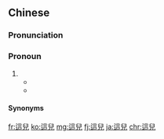 {{also|这儿}}
==Chinese==
{{zh-forms|s=这儿}}

===Pronunciation===
{{zh-pron
|m=zhèr
|m-s=zer4-1
|c=ze5 ji4
|ma=zh-cmn-這兒.ogg
|cat=pron
}}

===Pronoun===
{{zh-pronoun}}

# {{zh-erhua form of|[[here]]}}
#* {{zh-x|從 這兒{r} 到 那兒{r} 是 很 近 的。|It's not far from '''here''' to there.}}
#* {{zh-x|在 這兒{r} 等 一會兒{r}。|Wait '''here''' for a while.}}

====Synonyms====
{{zh-dial|這裡}}

{{zh-cat|Beginning}}

[[fr:這兒]]
[[ko:這兒]]
[[mg:這兒]]
[[fj:這兒]]
[[ja:這兒]]
[[chr:這兒]]